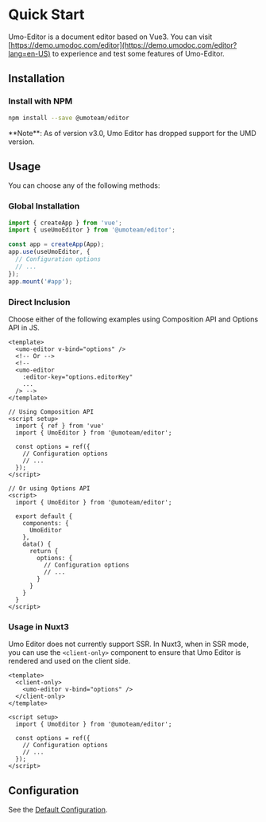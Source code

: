 
# Quick Start

Umo-Editor is a document editor based on Vue3.
You can visit [https://demo.umodoc.com/editor](https://demo.umodoc.com/editor?lang=en-US) to experience and test some features of Umo-Editor.

## Installation

### Install with NPM

```sh npm2yarn
npm install --save @umoteam/editor
```

<Callout type="warning" emoji="⚠️">
**Note**: As of version v3.0, Umo Editor has dropped support for the UMD version.
</Callout>

## Usage

You can choose any of the following methods:

### Global Installation
```js filename="main.js"
import { createApp } from 'vue';
import { useUmoEditor } from '@umoteam/editor';

const app = createApp(App);
app.use(useUmoEditor, {
  // Configuration options
  // ...
});
app.mount('#app');
```

### Direct Inclusion

Choose either of the following examples using Composition API and Options API in JS.

```vue filename="component.vue"
<template>
  <umo-editor v-bind="options" />
  <!-- Or -->
  <!-- 
  <umo-editor 
    :editor-key="options.editorKey" 
    ... 
  /> -->
</template>

// Using Composition API
<script setup>
  import { ref } from 'vue'
  import { UmoEditor } from '@umoteam/editor';

  const options = ref({
    // Configuration options
    // ...
  });
</script>

// Or using Options API
<script>
  import { UmoEditor } from '@umoteam/editor';

  export default {
    components: {
      UmoEditor
    },
    data() {
      return {
        options: {
          // Configuration options
          // ...
        }
      }
    }
  }
</script>
```

### Usage in Nuxt3

Umo Editor does not currently support SSR. In Nuxt3, when in SSR mode, you can use the `<client-only>` component to ensure that Umo Editor is rendered and used on the client side.

```vue {2,4} filename="component.vue"
<template>
  <client-only>
    <umo-editor v-bind="options" />
  </client-only>
</template>

<script setup>
  import { UmoEditor } from '@umoteam/editor';

  const options = ref({
    // Configuration options
    // ...
  });
</script>
```

## Configuration

See the [Default Configuration](/en/docs/options/default).